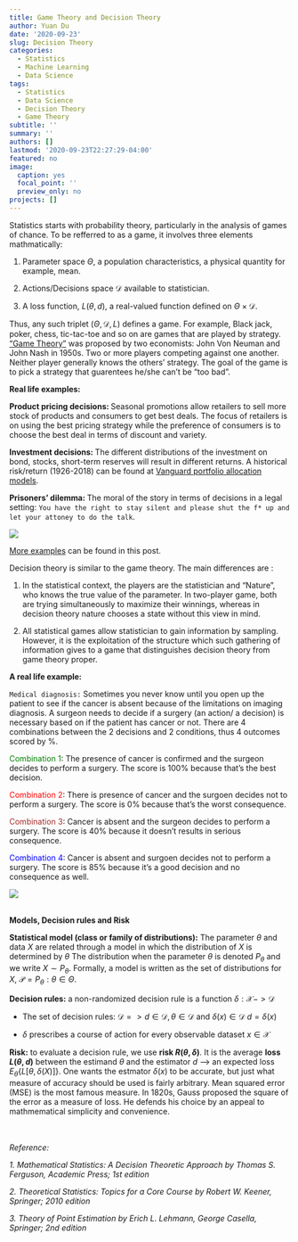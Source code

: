 ```yaml
---
title: Game Theory and Decision Theory
author: Yuan Du
date: '2020-09-23'
slug: Decision Theory
categories:
  - Statistics
  - Machine Learning
  - Data Science
tags:
  - Statistics
  - Data Science
  - Decision Theory
  - Game Theory
subtitle: ''
summary: ''
authors: []
lastmod: '2020-09-23T22:27:29-04:00'
featured: no
image:
  caption: yes
  focal_point: ''
  preview_only: no
projects: []
---
```

Statistics starts with probability theory, particularly in the analysis of games of chance. To be refferred to as a game, it involves three elements mathmatically: 

1. Parameter space $\Theta$, a population characteristics, a physical quantity for example, mean.

2. Actions/Decisions space $\mathscr{D}$ available to statistician.

3. A loss function, $L(\theta,d)$, a real-valued function defined on $\Theta \times \mathscr{D}$. 

Thus, any such triplet $(\Theta, \mathscr{D}, L )$ defines a game. For example, Black jack, poker, chess, tic-tac-toe and so on are games that are played by strategy. ["Game Theory"](https://en.wikipedia.org/wiki/Game_theory) was proposed by two economists: John Von Neuman and John Nash in 1950s. Two or more players competing against one another. Neither player generally knows the others' strategy. The goal of the game is to pick a strategy that guarentees he/she can't be "too bad". 

**Real life examples: **

**Product pricing decisions: ** Seasonal promotions allow retailers to sell more stock of products and consumers to get best deals. The focus of retailers is on using the best pricing strategy while the preference of consumers is to choose the best deal in terms of discount and variety.

**Investment decisions: ** The different distributions of the investment on bond, stocks, short-term reserves will result in different returns. A historical risk/return (1926-2018) can be found at [Vanguard portfolio allocation models](https://personal.vanguard.com/us/insights/saving-investing/model-portfolio-allocations).

**Prisoners' dilemma: **The moral of the story in terms of decisions in a legal setting: `You have the right to stay silent and please shut the f* up and let your attoney to do the talk`.

![](/img/Game-Theory.png)

[More examples](https://studiousguy.com/game-theory-examples/#4_Product_Pricing_Decisions) can be found in this post.

Decision theory is similar to the game theory. The main differences are :

1. In the statistical context, the players are the statistician and "Nature", who knows the true value of the parameter. In two-player game, both are trying simultaneously to maximize their winnings, whereas in decision theory nature chooses a state without this view in mind.

2. All statistical games allow statistician to gain information by sampling. However, it is the exploitation of the structure which such gathering of information gives to a game that distinguishes decision theory from game theory proper.

**A real life example:**

`Medical diagnosis:` Sometimes you never know until you open up the patient to see if the cancer is absent because of the limitations on imaging diagnosis. A surgeon needs to decide if a surgery (an action/ a decision) is necessary based on if the patient has cancer or not. There are 4 combinations between the 2 decisions and 2 conditions, thus 4 outcomes scored by %.

<span style="color:green">Combination 1</span>: The presence of cancer is confirmed and the surgeon decides to perform a surgery. The score is 100% because that's the best decision.

<span style="color:red">Combination 2</span>: There is presence of cancer and the surgoen decides not to perform a surgery. The score is 0% because that's the worst consequence.

<span style="color:brown">Combination 3</span>: Cancer is absent and the surgeon decides to perform a surgery. The score is 40% because it doesn't results in serious consequence.

<span style="color:blue">Combination 4</span>: Cancer is absent and surgoen decides not to perform a surgery. The score is 85% because it's a good decision and no consequence as well.

![](/img/Decision-Theory.jpg)
    
\
**Models, Decision rules and Risk**

**Statistical model (class or family of distributions):**  The parameter $\theta$ and data $X$ are related through a model in which the distribution of $X$ is determined by $\theta$ The distribution when the parameter $\theta$ is denoted $P_\theta$ and we write $X \sim P_\theta$. Formally, a model is written as the set of distributions for $X$, $\mathscr{P} = {P_\theta: \theta \in \Theta}$.
 
**Decision rules:** a non-randomized decision rule is a function $\delta : \mathscr{X} -> \mathscr{D}$

- The set of decision rules: $\mathscr{D} => d \in \mathscr{D}, \theta \in \mathscr{D}$ and $\delta(x) \in \mathscr{D}$ $d=\delta(x)$

- $\delta$ prescribes a course of action for every observable dataset $x\in \mathscr{X}$

**Risk:** to evaluate a decision rule, we use **risk $R(\theta, \delta)$**. It is the average **loss $L(\theta,d)$** between the estimand $\theta$ and the estimator $d$ --> an expected loss $E_\theta\{ L[\theta,\delta(X)] \}$. One wants the estmator $\delta(x)$ to be accurate, but just what measure of accuracy should be used is fairly arbitrary. Mean squared error (MSE) is the most famous measure. In 1820s, Gauss proposed the square of the error as a measure of loss. He defends his choice by an appeal to mathmematical simplicity and convenience. 

\
\
*Reference:*

*1. Mathematical Statistics: A Decision Theoretic Approach by Thomas S. Ferguson, Academic Press; 1st edition*

*2. Theoretical Statistics: Topics for a Core Course by Robert W. Keener, Springer; 2010 edition*

*3. Theory of Point Estimation by Erich L. Lehmann, George Casella, Springer; 2nd edition*
